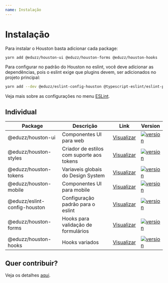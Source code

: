 ```yaml
---
name: Instalação
---
```


# Instalação

Para instalar o Houston basta adicionar cada package:

```bash
yarn add @eduzz/houston-ui @eduzz/houston-forms @eduzz/houston-hooks
```

Para configurar no padrão do Houston no eslint, você deve adicionar as dependências, pois o eslint exige que plugins devem,
ser adicionados no projeto principal:

```bash
yarn add --dev @eduzz/eslint-config-houston @typescript-eslint/eslint-plugin @typescript-eslint/parser eslint-config-prettier eslint-plugin-eslint-plugin eslint-plugin-import eslint-plugin-prettier eslint-plugin-react eslint-plugin-react-hooks eslint-plugin-unused-imports prettier eslint-plugin-sonarjs eslint
```

Veja mais sobre as configurações no menu [ESLint](/eslint).

## Individual

| Package                      | Descrição                                 | Link                                                  | Version                                                                                                                             |
| ---------------------------- | ----------------------------------------- | ----------------------------------------------------- | ----------------------------------------------------------------------------------------------------------------------------------- |
| @eduzz/houston-ui            | Componentes UI para web                   | [Visualizar](/pages/ui-components)                    | [![version](https://img.shields.io/npm/v/@eduzz/houston-ui)](https://www.npmjs.com/package/@eduzz/houston-ui)                       |
| @eduzz/houston-styles        | Criador de estilos com suporte aos tokens | [Visualizar](/pages/styles)                           | [![version](https://img.shields.io/npm/v/@eduzz/houston-styles)](https://www.npmjs.com/package/@eduzz/houston-styles)               |
| @eduzz/houston-tokens        | Variaveis globais do Design System        | [Visualizar](/pages/tokens)                           | [![version](https://img.shields.io/npm/v/@eduzz/houston-tokens)](https://www.npmjs.com/package/@eduzz/houston-tokens)               |
| @eduzz/houston-mobile        | Componentes UI para mobile                | [Visualizar](https://github.com/eduzz/houston-mobile) | [![version](https://img.shields.io/npm/v/@eduzz/houston-mobile)](https://www.npmjs.com/package/@eduzz/houston-mobile)               |
| @eduzz/eslint-config-houston | Configuração padrão para o eslint         | [Visualizar](/pages/eslint-config)                    | [![version](https://img.shields.io/npm/v/@eduzz/eslint-config-houston)](https://www.npmjs.com/package/@eduzz/eslint-config-houston) |
| @eduzz/houston-forms         | Hooks para validação de formulários       | [Visualizar](/pages/forms)                            | [![version](https://img.shields.io/npm/v/@eduzz/houston-forms)](https://www.npmjs.com/package/@eduzz/houston-forms)                 |
| @eduzz/houston-hooks         | Hooks variados                            | [Visualizar](/pages/forms)                            | [![version](https://img.shields.io/npm/v/@eduzz/houston-hooks)](https://www.npmjs.com/package/@eduzz/houston-hooks)                 |

## Quer contribuir?

Veja os detalhes [aqui](/contributing).
